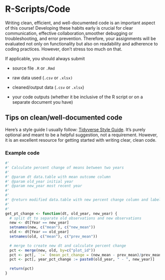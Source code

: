 # R-Scripts/Code {.unnumbered}

Writing clean, efficient, and well-documented code is an important aspect of this course! Developing these habits early is crucial for clear communication, effective collaboration,smoother debugging or troubleshooting, and error prevention. Therefore, your assignments will be evaluated not only on functionality but also on readability and adherence to coding practices. However, don't stress too much on that.

If applicable, you should always submit

-   source file `.R` or `.Rmd`

-   raw data used (`.csv` or `.xlsx)`

-   cleaned/output data (`.csv` or `.xlsx`)

-   your code outputs (whether it be inclusive of the R script or on a separate document you have)

## Tips on clean/well-documented code {.unnumbered}

Here's a style guide I usually follow: [Tidyverse Style Guide](https://style.tidyverse.org/files.html). It's purely optional and meant to be a helpful suggestion, not a requirement. However, it is an excellent resource for getting started with writing clear, clean code.

### Example code {-}

```r
#'
#' Calculate percent change of means between two years
#'
#' @param dt data.table with mean outcome column
#' @param old_year initial year
#' @param new_year most recent year
#'
#'
#' @return modified data.table with new percent change column and label column
#' 
#' 
get_pt_change <- function(dt, old_year, new_year) {
  # split dt to separate old observations and new observations
  new <- dt[Year == new_year]
  setnames(new, c("mean"), c("new_mean"))
  old <- dt[Year == old_year]
  setnames(old, c("mean"), c("prev_mean"))
  
  # merge to create new dt and calculate percent change 
  pct <- merge(new, old, by=c("plot_id"))
  pct <- pct[, `:=` (mean_pct_change = (new_mean - prev_mean)/prev_mean * 100)]
  pct <- pct[, year_pct_change := paste0(old_year, " - ", new_year)]
  
  return(pct)
}
```

